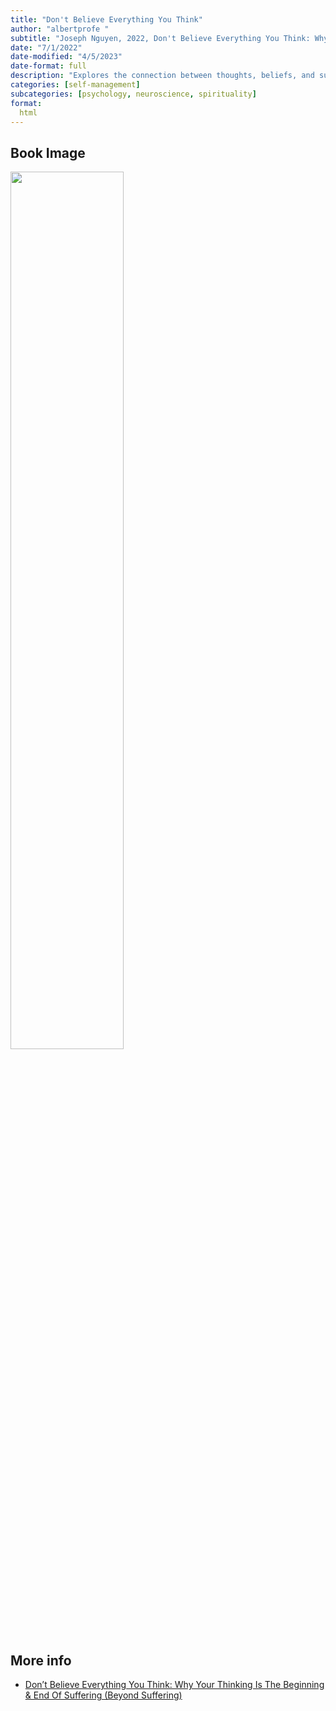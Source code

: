 ```yaml
---
title: "Don't Believe Everything You Think"
author: "albertprofe "
subtitle: "Joseph Nguyen, 2022, Don't Believe Everything You Think: Why Your Thinking Is The Beginning & End Of Suffering (Beyond Suffering)"
date: "7/1/2022"
date-modified: "4/5/2023"
date-format: full
description: "Explores the connection between thoughts, beliefs, and suffering, offering insights and techniques to challenge and transform limiting thoughts for personal growth and well-being."
categories: [self-management]
subcategories: [psychology, neuroscience, spirituality]
format:
  html
---
```


## Book Image

![](/books/DoNotBelieveEverythingYouThink.jpeg){width="60%"}

## More info

- [Don't Believe Everything You Think: Why Your Thinking Is The Beginning & End Of Suffering (Beyond Suffering)](https://www.amazon.es/Dont-Believe-Everything-You-Think/dp/B09WPP7R6S){.external}
